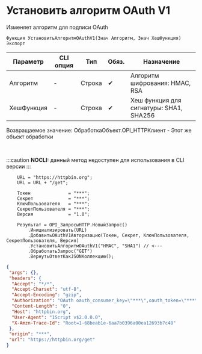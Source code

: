 ﻿---
sidebar_position: 5
description: Установить алгоритм OAuth V1  и другие функции для работы с HTTP-клиент в Открытом пакете интеграций - бесплатной open-source библиотеке интеграций для 1С:Предприятие 8, OneScript и CLI
keywords: [1C, 1С, 1С:Предприятие, 1С:Предприятие 8.3, API, Интеграция, Сервисы, Обмен, OneScript, CLI, HTTP-клиент]
---


# Установить алгоритм OAuth V1 
 Изменяет алгоритм для подписи OAuth



`Функция УстановитьАлгоритмOAuthV1(Знач Алгоритм, Знач ХешФункция) Экспорт`

  | Параметр | CLI опция | Тип | Обяз. | Назначение |
  |-|-|-|-|-|
  | Алгоритм | - | Строка | &#x2714; | Алгоритм шифрования: HMAC, RSA |
  | ХешФункция | - | Строка | &#x2714; | Хеш функция для сигнатуры: SHA1, SHA256 |

  
  Возвращаемое значение:   ОбработкаОбъект.OPI_HTTPКлиент - Этот же объект обработки

<br/>


:::caution
**NOCLI:** данный метод недоступен для использования в CLI версии
:::
<br/>



```bsl title="Пример использования для 1С:Предприятие/OneScript"
    URL = "https://httpbin.org";
    URL = URL + "/get";

    Токен              = "***";
    Секрет             = "***";
    КлючПользователя   = "***";
    СекретПользователя = "***";
    Версия             = "1.0";

    Результат = OPI_ЗапросыHTTP.НовыйЗапрос()
        .Инициализировать(URL)
        .ДобавитьOAuthV1Авторизацию(Токен, Секрет, КлючПользователя, СекретПользователя, Версия)
        .УстановитьАлгоритмOAuthV1("HMAC", "SHA1") // <---
        .ОбработатьЗапрос("GET")
        .ВернутьОтветКакJSONКоллекцию();
```
    



```json title="Результат"
{
 "args": {},
 "headers": {
  "Accept": "*/*",
  "Accept-Charset": "utf-8",
  "Accept-Encoding": "gzip",
  "Authorization": "OAuth oauth_consumer_key=\"***\",oauth_token=\"***\",oauth_signature_method=\"HMAC-SHA1\",oauth_timestamp=\"1757322510\",oauth_nonce=\"1757322510\",oauth_version=\"1.0\",oauth_signature=uM0fm8LihqatI37noXFVsFJhQSM%3D",
  "Content-Length": "0",
  "Host": "httpbin.org",
  "User-Agent": "1Script v$2.0.0.0",
  "X-Amzn-Trace-Id": "Root=1-68beab1e-6aa7b0396a00ea12693b7c48"
 },
 "origin": "***",
 "url": "https://httpbin.org/get"
}
```
